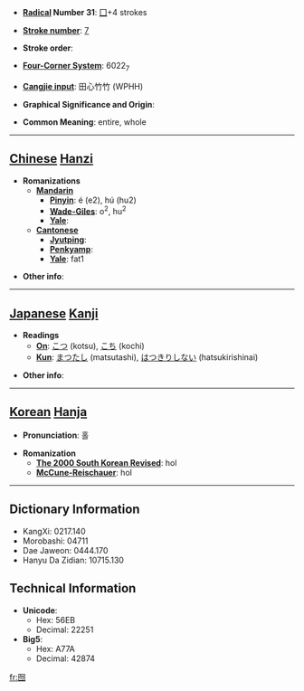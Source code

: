 * '''[[Wiktionary:Chinese radical index| Radical]] Number 31''': [[Wiktionary:Chinese radical index 囗|囗]]+4 strokes

* '''[[Wiktionary:Chinese total strokes index|Stroke number]]''': [[Wiktionary:Chinese total strokes index 7|7]]

* '''Stroke order''': 

* '''[[Wiktionary:Chinese four corner index|Four-Corner System]]''': 6022<sub>7</sub>

* '''[[Wiktionary:Chinese Cangjie index|Cangjie input]]''': 田心竹竹 (WPHH)

* '''Graphical Significance and Origin''': 

* '''Common Meaning''': entire, whole

----

== [[Chinese]] [[Hanzi]] ==

* '''Romanizations'''
** '''[[Mandarin]]'''
*** '''[[Pinyin]]''': é (e2), hú (hu2)
*** '''[[Wade-Giles]]''': o<sup>2</sup>, hu<sup>2</sup>
*** '''[[Yale]]''': 
** '''[[Cantonese]]'''
*** '''[[Jyutping]]''':
*** '''[[Penkyamp]]''': 
*** '''[[Yale]]''': fat1

* '''Other info''': 

----

== [[Japanese]] [[Kanji]] ==

* '''Readings'''
** '''[[On]]''': [[こつ]] (kotsu), [[こち]] (kochi)
** '''[[Kun]]''': [[まつたし]] (matsutashi), [[はつきりしない]] (hatsukirishinai)

* '''Other info''':  

----

== [[Korean]] [[Hanja]] ==

* '''Pronunciation''': 홀

* '''Romanization'''
** '''[[The 2000 South Korean Revised Romanization|The 2000 South Korean Revised]]''': hol
** '''[[McCune-Reischauer]]''': hol

----

== Dictionary Information ==

* KangXi: 0217.140
* Morobashi: 04711
* Dae Jaweon: 0444.170
* Hanyu Da Zidian: 10715.130

== Technical Information ==

* '''Unicode''':
** Hex: 56EB
** Decimal: 22251
* '''Big5''':
** Hex: A77A
** Decimal: 42874

[[fr:囫]]